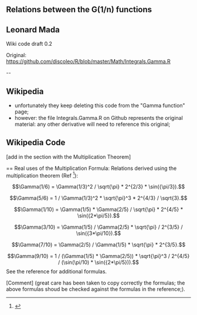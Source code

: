 

== Relations between the G(1/n) functions ==
== Leonard Mada ==

Wiki code
draft 0.2

Original:
https://github.com/discoleo/R/blob/master/Math/Integrals.Gamma.R


--

== Wikipedia ==
* unfortunately they keep deleting this code from the "Gamma function" page;
* however: the file Integrals.Gamma.R on Github represents the original material: any other derivative will need to reference this original;


== Wikipedia Code ==
[add in the section with the Multiplication Theorem]

== Real uses of the Multiplication Formula:
Relations derived using the multiplication theorem (Ref <ref>
{{cite web |url= https://github.com/discoleo/R/blob/master/Math/Integrals.Gamma.R|title= Relations of the Gamma function|last= Mada|first= L.|date= 2020-04-24|website= R code on Github|publisher= Personal Research|access-date= 2020-04-24|quote=Relations between the G(1/n) functions}}
</ref>):
:<math>\Gamma(1/6) = \Gamma(1/3)^2 / \sqrt{\pi} * 2^{2/3} * \sin({\pi/3}).</math>
:<math>\Gamma(5/6) = 1 / \Gamma(1/3)^2 * \sqrt{\pi}^3 * 2^{4/3} / \sqrt{3}.</math>
:<math>\Gamma(1/10) = \Gamma(1/5) * \Gamma(2/5) / \sqrt{\pi} * 2^{4/5} * \sin({2*\pi/5}).</math>
:<math>\Gamma(3/10) = \Gamma(1/5) / \Gamma(2/5) * \sqrt{\pi} / 2^{3/5} / \sin({3*\pi/10}).</math>
:<math>\Gamma(7/10) = \Gamma(2/5) / \Gamma(1/5) * \sqrt{\pi} * 2^{3/5}.</math>
:<math>\Gamma(9/10) = 1 / (\Gamma(1/5) * \Gamma(2/5)) * \sqrt{\pi}^3 / 2^{4/5} / (\sin(\pi/10) * \sin({2*\pi/5})).</math>
See the reference for additional formulas.

[Comment]
(great care has been taken to copy correctly the formulas; the above formulas shoud be checked against the formulas in the reference;).

